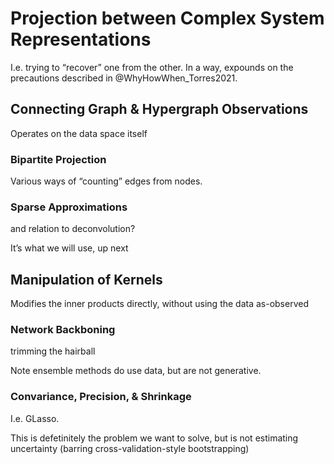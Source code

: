 # Projection between Complex System Representations

I.e. trying to "recover" one from the other.
In a way, expounds on the precautions described in @WhyHowWhen_Torres2021. 

## Connecting Graph & Hypergraph Observations
Operates on the data space itself

### Bipartite Projection

Various ways of "counting" edges from nodes. 

### Sparse Approximations
and relation to deconvolution?

It's what we will use, up next

## Manipulation of Kernels

Modifies the inner products directly, without using the data as-observed

### Network Backboning
trimming the hairball

Note ensemble methods do use data, but are not generative. 

### Convariance, Precision, & Shrinkage

I.e. GLasso.

This is defetinitely the problem we want to solve, but is not estimating uncertainty (barring cross-validation-style bootstrapping)








